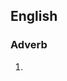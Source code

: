 ==English==

===Adverb===
{{head|en|adverb}}

# {{alternative form of|out of the frying pan, into the fire|lang=en}}